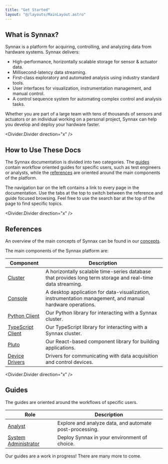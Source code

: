 ```yaml
---
title: "Get Started"
layout: "@/layouts/MainLayout.astro"
---
```


## What is Synnax?

Synnax is a platform for acquiring, controlling, and analyzing data from hardware
systems. Synnax delivers:

* High-performance, horizontally scalable storage for sensor & actuator data.
* Millisecond-latency data streaming.
* First-class exploratory and automated analysis using industry standard tools.
* User interfaces for visualization, instrumentation management, and manual control.
* A control sequence system for automating complex control and analysis tasks.

Whether you are part of a large team with tens of thousands of sensors and actuators or
an individual working on a personal project, Synnax can help you develop and deploy your
hardware faster.

<Divider.Divider direction="x" />

## How to Use These Docs

The Synnax documentation is divided into two categories. The [guides](#guides) contain
workflow oriented guides for specific users, such as test engineers or analysts, while
the [references](#references) are oriented around the main components of the platform.

The navigation bar on the left contains a link to every page in the documentation. Use
the tabs at the top to switch between the reference and guide focused browsing. Feel
free to use the search bar at the top of the page to find specific topics.

<Divider.Divider direction="x" />

## References

An overview of the main concepts of Synnax can be found in our
[concepts](/reference/concepts/overview).

The main components of the Synnax platform are:

| Component                                                     | Description                                                                                                |
| ------------------------------------------------------------- | ---------------------------------------------------------------------------------------------------------- |
| [Cluster](/reference/cluster/quick-start)                     | A horizontally scalable time-series database that provides long term storage and real-time data streaming. |
| [Console](/reference/console/get-started)                     | A desktop application for data-visualization, instrumentation management, and manual hardware operations.  |
| [Python Client](/reference/python-client/get-started)         | Our Python library for interacting with a Synnax cluster.                                                  |
| [TypeScript Client](/reference/typescript-client/get-started) | Our TypeScript library for interacting with a Synnax cluster.                                              |
| [Pluto](/reference/pluto/get-started)                         | Our React-based component library for building applications.                                               |
| [Device Drivers](/reference/device-drivers/get-started)       | Drivers for communicating with data acquisition and control devices.                                       |

<Divider.Divider direction="x" />

## Guides

The guides are oriented around the workflows of specific users.

| Role                                                                | Description                                             |
| ------------------------------------------------------------------- | ------------------------------------------------------- |
| [Analyst](/guides/analyst/exploratory-analysis-in-python)           | Explore and analyze data, and automate post-processing. |
| [System Administrator](/guides/sys-admin/deployment-considerations) | Deploy Synnax in your environment of choice.            |

<Note variant="info">
Our guides are a work in progress! There are many more to come.
</Note>
